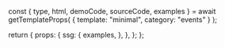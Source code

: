 
  const { type, html, demoCode, sourceCode, examples } = await getTemplateProps(
    {
      template: "minimal",
      category: "events"
    }
  );

  return {
    props: {
      ssg: {
        examples,
      },
    },
  };
};

<div className="pt-2">
  <Header
    tag="Minimal Templates"
    github="MailingUI"
    title="Events"
    description="Events are a great way to get people together. Can be conference, a meetup, or a party."
    downloadHref="https://minhaskamal.github.io/DownGit/#/home?url=https://github.com/webscopeio/mailingui/tree/main/src/emails/minimal/events"
  />
</div>

<Examples />
